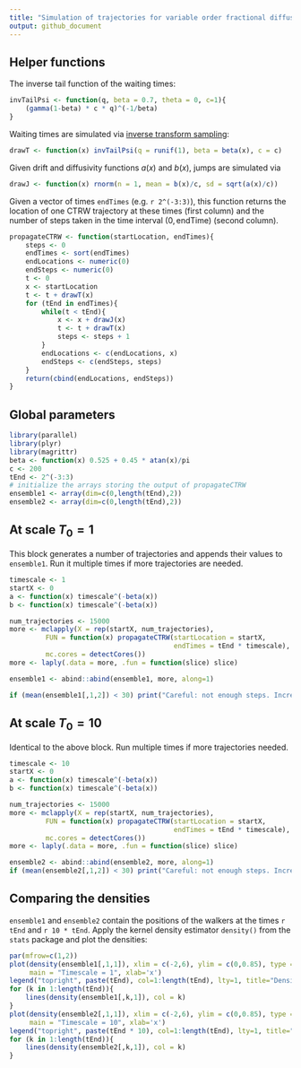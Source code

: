 ```yaml
---
title: "Simulation of trajectories for variable order fractional diffusion"
output: github_document
---
```


## Helper functions

The inverse tail function of the waiting times:

```r
invTailPsi <- function(q, beta = 0.7, theta = 0, c=1){
    (gamma(1-beta) * c * q)^(-1/beta)
}
```

Waiting times are simulated via [inverse transform sampling](https://en.wikipedia.org/wiki/Inverse_transform_sampling): 

```r
drawT <- function(x) invTailPsi(q = runif(1), beta = beta(x), c = c)
```

Given drift and diffusivity functions $a(x)$ and $b(x)$, jumps are simulated 
via 

```r
drawJ <- function(x) rnorm(n = 1, mean = b(x)/c, sd = sqrt(a(x)/c))
```

Given a vector of times `endTimes` (e.g. `r 2^(-3:3)`), this function returns the location 
of one CTRW trajectory at these times (first column) and the number of steps taken in the time interval $(0, \text{endTime})$ (second column). 

```r
propagateCTRW <- function(startLocation, endTimes){
    steps <- 0
    endTimes <- sort(endTimes)
    endLocations <- numeric(0)
    endSteps <- numeric(0)
    t <- 0
    x <- startLocation
    t <- t + drawT(x)
    for (tEnd in endTimes){
        while(t < tEnd){
            x <- x + drawJ(x)
            t <- t + drawT(x)
            steps <- steps + 1
        }
        endLocations <- c(endLocations, x)
        endSteps <- c(endSteps, steps)
    }
    return(cbind(endLocations, endSteps))
}
```


## Global parameters

```r
library(parallel)
library(plyr)
library(magrittr)
beta <- function(x) 0.525 + 0.45 * atan(x)/pi
c <- 200
tEnd <- 2^(-3:3)
# initialize the arrays storing the output of propagateCTRW
ensemble1 <- array(dim=c(0,length(tEnd),2))
ensemble2 <- array(dim=c(0,length(tEnd),2))
```

## At scale $T_0 = 1$

This block generates a number of trajectories and appends their values 
to `ensemble1`. Run it multiple times if more trajectories are needed. 

```r
timescale <- 1
startX <- 0
a <- function(x) timescale^(-beta(x))
b <- function(x) timescale^(-beta(x))

num_trajectories <- 15000
more <- mclapply(X = rep(startX, num_trajectories), 
         FUN = function(x) propagateCTRW(startLocation = startX, 
                                         endTimes = tEnd * timescale), 
         mc.cores = detectCores())
more <- laply(.data = more, .fun = function(slice) slice)

ensemble1 <- abind::abind(ensemble1, more, along=1)

if (mean(ensemble1[,1,2]) < 30) print("Careful: not enough steps. Increase c.")
```


## At scale $T_0 = 10$

Identical to the above block. Run multiple times if more trajectories needed. 

```r
timescale <- 10
startX <- 0
a <- function(x) timescale^(-beta(x))
b <- function(x) timescale^(-beta(x))

num_trajectories <- 15000
more <- mclapply(X = rep(startX, num_trajectories), 
         FUN = function(x) propagateCTRW(startLocation = startX, 
                                         endTimes = tEnd * timescale), 
         mc.cores = detectCores())
more <- laply(.data = more, .fun = function(slice) slice)

ensemble2 <- abind::abind(ensemble2, more, along=1)
if (mean(ensemble2[,1,2]) < 30) print("Careful: not enough steps. Increase c.")
```


## Comparing the densities

`ensemble1` and `ensemble2` contain the positions of the walkers at 
the times `r tEnd` and `r 10 * tEnd`.  Apply the kernel density estimator 
`density()` from the `stats` package and plot the densities: 

```r
par(mfrow=c(1,2))
plot(density(ensemble1[,1,1]), xlim = c(-2,6), ylim = c(0,0.85), type = 'n', 
     main = "Timescale = 1", xlab='x')
legend("topright", paste(tEnd), col=1:length(tEnd), lty=1, title="Density at t = ")
for (k in 1:length(tEnd)){
    lines(density(ensemble1[,k,1]), col = k)
}
plot(density(ensemble2[,1,1]), xlim = c(-2,6), ylim = c(0,0.85), type = 'n',
     main = "Timescale = 10", xlab='x')
legend("topright", paste(tEnd * 10), col=1:length(tEnd), lty=1, title="Density at t = ")
for (k in 1:length(tEnd)){
    lines(density(ensemble2[,k,1]), col = k)
}
```

